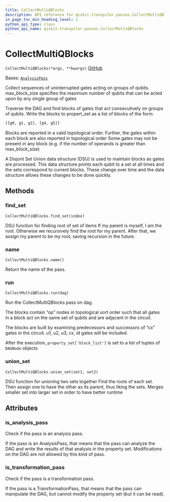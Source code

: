 ```yaml
---
title: CollectMultiQBlocks
description: API reference for qiskit.transpiler.passes.CollectMultiQBlocks
in_page_toc_min_heading_level: 1
python_api_type: class
python_api_name: qiskit.transpiler.passes.CollectMultiQBlocks
---
```


# CollectMultiQBlocks

<span id="qiskit.transpiler.passes.CollectMultiQBlocks" />

`CollectMultiQBlocks(*args, **kwargs)` [GitHub](https://github.com/qiskit/qiskit/tree/stable/0.24/qiskit/transpiler/passes/optimization/collect_multiqubit_blocks.py "view source code")

Bases: [`AnalysisPass`](qiskit.transpiler.AnalysisPass "qiskit.transpiler.basepasses.AnalysisPass")

Collect sequences of uninterrupted gates acting on groups of qubits. max\_block\_size specifies the maximum number of qubits that can be acted upon by any single group of gates

Traverse the DAG and find blocks of gates that act consecutively on groups of qubits. Write the blocks to propert\_set as a list of blocks of the form:

```python
[[g0, g1, g2], [g4, g5]]
```

Blocks are reported in a valid topological order. Further, the gates within each block are also reported in topological order Some gates may not be present in any block (e.g. if the number of operands is greater than max\_block\_size)

A Disjont Set Union data structure (DSU) is used to maintain blocks as gates are processed. This data structure points each qubit to a set at all times and the sets correspond to current blocks. These change over time and the data structure allows these changes to be done quickly.

## Methods

<span id="qiskit-transpiler-passes-collectmultiqblocks-find-set" />

### find\_set

<span id="qiskit.transpiler.passes.CollectMultiQBlocks.find_set" />

`CollectMultiQBlocks.find_set(index)`

DSU function for finding root of set of items If my parent is myself, I am the root. Otherwise we recursively find the root for my parent. After that, we assign my parent to be my root, saving recursion in the future.

<span id="qiskit-transpiler-passes-collectmultiqblocks-name" />

### name

<span id="qiskit.transpiler.passes.CollectMultiQBlocks.name" />

`CollectMultiQBlocks.name()`

Return the name of the pass.

<span id="qiskit-transpiler-passes-collectmultiqblocks-run" />

### run

<span id="qiskit.transpiler.passes.CollectMultiQBlocks.run" />

`CollectMultiQBlocks.run(dag)`

Run the CollectMultiQBlocks pass on dag.

The blocks contain “op” nodes in topological sort order such that all gates in a block act on the same set of qubits and are adjacent in the circuit.

The blocks are built by examining predecessors and successors of “cx” gates in the circuit. u1, u2, u3, cx, id gates will be included.

After the execution, `property_set['block_list']` is set to a list of tuples of `DAGNode` objects

<span id="qiskit-transpiler-passes-collectmultiqblocks-union-set" />

### union\_set

<span id="qiskit.transpiler.passes.CollectMultiQBlocks.union_set" />

`CollectMultiQBlocks.union_set(set1, set2)`

DSU function for unioning two sets together Find the roots of each set. Then assign one to have the other as its parent, thus liking the sets. Merges smaller set into larger set in order to have better runtime

## Attributes

<span id="qiskit.transpiler.passes.CollectMultiQBlocks.is_analysis_pass" />

### is\_analysis\_pass

Check if the pass is an analysis pass.

If the pass is an AnalysisPass, that means that the pass can analyze the DAG and write the results of that analysis in the property set. Modifications on the DAG are not allowed by this kind of pass.

<span id="qiskit.transpiler.passes.CollectMultiQBlocks.is_transformation_pass" />

### is\_transformation\_pass

Check if the pass is a transformation pass.

If the pass is a TransformationPass, that means that the pass can manipulate the DAG, but cannot modify the property set (but it can be read).

